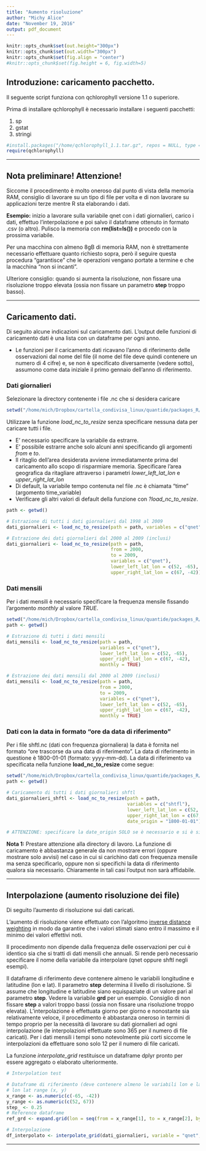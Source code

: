 ```yaml
---
title: "Aumento risoluzione"
author: "Michy Alice"
date: "November 19, 2016"
output: pdf_document
---
```


```r
knitr::opts_chunk$set(out.height="300px")
knitr::opts_chunk$set(out.width="300px")
knitr::opts_chunk$set(fig.align = "center")
#knitr::opts_chunk$set(fig.height = 6, fig.width=5)
```

## Introduzione: caricamento pacchetto.

Il seguente script funziona con qchlorophyll versione 1.1 o superiore.

Prima di installare qchlorophyll è necessario installare i seguenti pacchetti:

1. sp
2. gstat
3. stringi

```r
#install.packages("/home/qchlorophyll_1.1.tar.gz", repos = NULL, type = "source")
require(qchlorophyll)
```

---

## Nota preliminare! Attenzione!

Siccome il procedimento è molto oneroso dal punto di vista della memoria RAM, consiglio di lavorare su un tipo di file per volta e di non lavorare su applicazioni terze mentre R sta elaborando i dati.

**Esempio:** inizio a lavorare sulla variabile qnet con i dati giornalieri, carico i dati, effettuo l'interpolazione e poi salvo il dataframe ottenuto in formato .csv (o altro). Pulisco la memoria con **rm(list=ls())** e procedo con la prossima variabile.

Per una macchina con almeno 8gB di memoria RAM, non è strettamente necessario effettuare quanto richiesto sopra, però il seguire questa procedura "garantisce" che le operazioni vengano portate a termine e che la macchina "non si incanti".

Ulteriore consiglio: quando si aumenta la risoluzione, non fissare una risoluzione troppo elevata (ossia non fissare un parametro **step** troppo basso).

---

## Caricamento dati.

Di seguito alcune indicazioni sul caricamento dati. L'output delle funzioni di caricamento dati è una lista con un dataframe per ogni anno.

- Le funzioni per il caricamento dati ricavano l'anno di riferimento delle osservazioni dal nome del file (il nome del file deve quindi contenere un numero di 4 cifre) e, se non è specificato diversamente (vedere sotto), assumono come data iniziale il primo gennaio dell'anno di riferimento.

### Dati giornalieri

Selezionare la directory contenente i file .nc che si desidera caricare

```r
setwd("/home/mich/Dropbox/cartella_condivisa_linux/quantide/packages_R/qchlorophyll_/dati/nuovo_lavoro/NHF/daily")
```

Utilizzare la funzione *load_nc_to_resize* senza specificare nessuna data per caricare tutti i file.

- E' necessario specificare la variabile da estrarre.
- E' possibile estrarre anche solo alcuni anni specificando gli argomenti *from* e *to*.
- Il ritaglio dell'area desiderata avviene immediatamente prima del caricamento allo scopo di risparmiare memoria. Specificare l'area geografica da ritagliare attraverso i parametri *lower_left_lat_lon* e *upper_right_lat_lon*
- Di default, la variabile tempo contenuta nel file .nc è chiamata "time" (argomento time_variable)
- Verificare gli altri valori di default della funzione con *?load_nc_to_resize*.

```r
path <- getwd()

# Estrazione di tutti i dati giornalieri dal 1998 al 2009
dati_giornalieri <- load_nc_to_resize(path = path, variables = c("qnet"))

# Estrazione dei dati giornalieri dal 2000 al 2009 (inclusi)
dati_giornalieri <- load_nc_to_resize(path = path,
                                      from = 2000,
                                      to = 2009,
                                      variables = c("qnet"),
                                      lower_left_lat_lon = c(52, -65),
                                      upper_right_lat_lon = c(67, -42))
```

### Dati mensili

Per i dati mensili è necessario specificare la frequenza mensile fissando l'argomento *monthly* al valore *TRUE*.

```r
setwd("/home/mich/Dropbox/cartella_condivisa_linux/quantide/packages_R/qchlorophyll_/dati/nuovo_lavoro/NHF/monthly")
path <- getwd()

# Estrazione di tutti i dati mensili
dati_mensili <- load_nc_to_resize(path = path,
                                  variables = c("qnet"),
                                  lower_left_lat_lon = c(52, -65),
                                  upper_right_lat_lon = c(67, -42),
                                  monthly = TRUE)

# Estrazione dei dati mensili dal 2000 al 2009 (inclusi)
dati_mensili <- load_nc_to_resize(path = path,
                                  from = 2000,
                                  to = 2009,
                                  variables = c("qnet"),
                                  lower_left_lat_lon = c(52, -65),
                                  upper_right_lat_lon = c(67, -42),
                                  monthly = TRUE)
```

### Dati con la data in formato "ore da data di riferimento"

Per i file shftl.nc (dati con frequenza giornaliera) la data è fornita nel formato "ore trascorse da una data di riferimento". La data di riferimento in questione è 1800-01-01 (formato: yyyy-mm-dd). La data di riferimento va specificata nella funzione **load_nc_to_resize** come segue:

```r
setwd("/home/mich/Dropbox/cartella_condivisa_linux/quantide/packages_R/qchlorophyll_/dati/nuovo_lavoro/NHF/shf")
path <- getwd()

# Caricamento di tutti i dati giornalieri shftl
dati_giornalieri_shftl <- load_nc_to_resize(path = path,
                                            variables = c("shtfl"),
                                            lower_left_lat_lon = c(52, -65),
                                            upper_right_lat_lon = c(67, -42),
                                            date_origin = "1800-01-01")

# ATTENZIONE: specificare la date_origin SOLO se è necessario e si è sicuri che il formato della data nel file .nc sia "ore trascorse da una data di riferimento". In caso queste ipotesi non siano verificate, la funzione porterà a termine il suo compito, restituendo dei valori arbitrari di data, mese e anno.
```

**Nota 1:** Prestare attenzione alla directory di lavoro. La funzione di caricamento è abbastanza generale da non mostrare errori (oppure mostrare solo avvisi) nel caso in cui si carichino dati con frequenza mensile ma senza specificarlo, oppure non si specifichi la data di riferimento qualora sia necessario. Chiaramente in tali casi l'output non sarà affidabile.

---

## Interpolazione (aumento risoluzione dei file)

Di seguito l'aumento di risoluzione sui dati caricati.

L'aumento di risoluzione viene effettuato con l'algoritmo [inverse distance weighting](https://en.wikipedia.org/wiki/Inverse_distance_weighting) in modo da garantire che i valori stimati siano entro il massimo e il minimo dei valori effettivi noti.

Il procedimento non dipende dalla frequenza delle osservazioni per cui è identico sia che si tratti di dati mensili che annuali. Si rende però necessario specificare il nome della variabile da interpolare (qnet oppure shftl negli esempi).

Il dataframe di riferimento deve contenere almeno le variabili longitudine e latitudine (lon e lat). Il parametro **step** determina il livello di risoluzione. Si assume che longitudine e latitudine siano equispaziate di un valore pari al parametro **step**. Vedere la variabile **grd** per un esempio. Consiglio di non fissare **step** a valori troppo bassi (ossia non fissare una risoluzione troppo elevata). L'interpolazione è effettuata giorno per giorno e nonostante sia relativamente veloce, il procedimento è abbastanza oneroso in termini di tempo proprio per la necessità di lavorare su dati giornalieri ad ogni interpolazione (le interpolazioni effettuate sono 365 per il numero di file caricati). Per i dati mensili i tempi sono notevolmente più corti siccome le interpolazioni da effettuare sono solo 12 per il numero di file caricati.

La funzione *interpolate_grid* restituisce un dataframe dplyr pronto per essere aggregato o elaborato ulteriormente.

```r
# Interpolation test

# Dataframe di riferimento (deve contenere almeno le variabili lon e lat)
# lon lat range (x, y)
x_range <- as.numeric(c(-65, -42))
y_range <- as.numeric(c(52, 67))
step_ <- 0.25
# Reference dataframe
ref_grd <- expand.grid(lon = seq(from = x_range[1], to = x_range[2], by = step_), lat = seq(from = y_range[1], to = y_range[2], by = step_))

# Interpolazione
df_interpolato <- interpolate_grid(dati_giornalieri, variable = "qnet", step = 0.25, reference_df = ref_grd)
```

---
